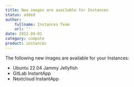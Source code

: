 ```yaml
---
title: New images are available for Instances
status: added
author:
    fullname: Instances Team
    url: ''
date: 2022-04-01
category: compute
product: instances
---
```


The following new images are available for your Instances:

* Ubuntu 22.04 Jammy Jellyfish
* GitLab InstantApp
* Nextcloud InstantApp